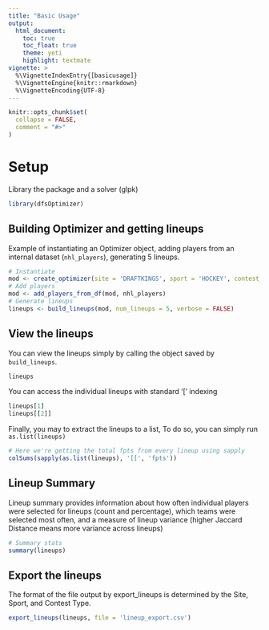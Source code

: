```yaml
---
title: "Basic Usage"
output: 
  html_document: 
    toc: true
    toc_float: true
    theme: yeti
    highlight: textmate
vignette: >
  %\VignetteIndexEntry{[basicusage]}
  %\VignetteEngine{knitr::rmarkdown}
  %\VignetteEncoding{UTF-8}
---
```


```r
knitr::opts_chunk$set(
  collapse = FALSE,
  comment = "#>"
)
```
# Setup
Library the package and a solver (glpk)
```r
library(dfsOptimizer)
```


## Building Optimizer and getting lineups
Example of instantiating an Optimizer object, adding players from an internal dataset (`nhl_players`),
generating 5 lineups.

```r
# Instantiate
mod <- create_optimizer(site = 'DRAFTKINGS', sport = 'HOCKEY', contest_type = 'CLASSIC')
# Add players
mod <- add_players_from_df(mod, nhl_players)
# Generate lineups
lineups <- build_lineups(mod, num_lineups = 5, verbose = FALSE)
```

## View the lineups
You can view the lineups simply by calling the object saved by `build_lineups`.

```r
lineups
```

You can access the individual lineups with standard '[' indexing
```r
lineups[1]
lineups[[2]]
```

Finally, you may to extract the lineups to a list, 
To do so, you can simply run `as.list(lineups)`
```r
# Here we're getting the total fpts from every lineup using sapply
colSums(sapply(as.list(lineups), '[[', 'fpts'))
```

## Lineup Summary
Lineup summary provides information about how often individual players were selected for lineups (count and percentage),
which teams were selected most often, and a measure of lineup variance (higher Jaccard Distance means more variance across lineups)
```r
# Summary stats
summary(lineups)

```

## Export the lineups
The format of the file output by export_lineups is determined by the Site, Sport, and Contest Type.
```r
export_lineups(lineups, file = 'lineup_export.csv')
```

